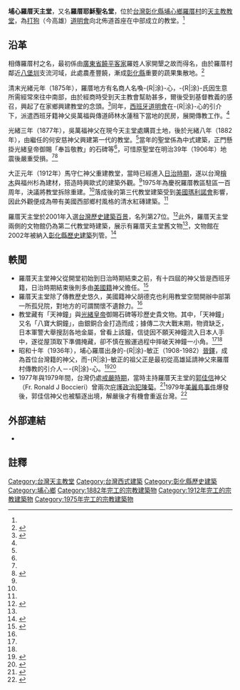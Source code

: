 {{noteTA
|1=zh-cn:涂;zh-tw:-{R|涂}-
}}
{{infobox church
| fullname             = 羅厝耶穌聖名堂{{r|天主教}}
| image                = Luocuo Church (cropped).jpg
| imagesize            = 250px
| location             = [[彰化縣|彰化縣]][[埔心鄉|埔心鄉]]羅厝村羅永路109號{{r|天主教}}
| country              = {{ROC-TW}}
|founded date={{QIN}}光緒八年（1882年）|denomination=天主教會|diocese=[[天主教台中教區|天主教台中教區]]|deanery=彰化總鐸區|people=-{R|涂}-敏正、[[陳菊|陳菊]]}}
{{tw monument
|name=埔心羅厝天主堂原教堂（文物館）
|formername=
|image=[[File:古文物展覽館_Antiquities_Exhibition_Hall_-_panoramio.jpg|200px]]
|imagename=
|othername=
|formalname=
|level=歷史建築
|class=教堂
|time=
|location=[[彰化縣|彰化縣]][[埔心鄉|埔心鄉]]羅厝村羅永路109號
|reg_url =https://nchdb.boch.gov.tw/assets/overview/historicalBuilding/20020410000004
}}
'''埔心羅厝天主堂'''，又名'''羅厝耶穌聖名堂'''，位於[[台灣|台灣]][[彰化縣|彰化縣]][[埔心鄉|埔心鄉]][[羅厝_(彰化縣)|羅厝村]]的[[天主教|天主教]][[教堂|教堂]]，為[[高雄|打狗]]（今高雄）[[道明會|道明會]]向北佈道首座在中部成立的教堂。<ref name=":1" />
{{Coord|23.937840|N|120.513636|E|display=title|format=dms}}
== 沿革 ==
相傳羅厝村之名，最初係由[[广东省|廣東省]][[饒平客家|饒平客家]]羅姓人家開墾之故而得名，由於羅厝村鄰近[[八堡圳|八堡圳]]支流河域，此處農產豐饒，漸成[[彰化縣|彰化縣]]重要的蔬果集散地。<ref name=":0">{{Cite journal|title=〈護持民主運動的聖堂：羅厝天主堂〉|author=Funny Li|url=|journal=《彰化味》|issue=78|doi=|others=|year=2017|volume=|page=52-55|pmid=}}</ref>

清末光緒元年（1875年），羅厝地方有名商人名喚-{R|涂}-心，-{R|涂}-氏因生意所需經常來往中南部，由於經商時受到天主教會幫助甚多，爾後受到基督教義的感召，興起了在家鄉興建教堂的念頭。<ref name=":1">{{Cite web|url=https://www.taiwangods.com/html/landscape/1_0011.aspx?i=46|title=埔心羅厝天主堂|accessdate=2018-09-10|author=|date=|publisher=中華民國內政部|work=臺灣宗教百景|archive-date=2020-10-26|archive-url=https://web.archive.org/web/20201026223124/https://www.taiwangods.com/html/landscape/1_0011.aspx?i=46|dead-url=no}}</ref>同年，[[西班牙|西班牙]][[道明會|道明會]]在-{R|涂}-心的引介下，派遣西班牙籍神父吳萬福與傳道師林水蓮租下當地的民房，展開傳教工作。<ref name=":0" />

光緒三年（1877年），吳萬福神父在現今天主堂處購買土地，後於光緒八年（1882年），由繼任的何安慈神父興建第一代的教堂。<ref name=":0" />當年的聖堂係為中式建築，正門懸掛光緒皇帝御賜「奉旨敬教」的石碑等<ref name=":0" />，可惜原聖堂在明治39年（1906年）地震後嚴重受損。<ref name=":1" /><ref name=":2">{{Cite web|url=https://town.chcg.gov.tw/puxin/07other/main.asp?main_id=12494|title=〈羅厝天主堂〉|accessdate=2018-09-10|author=|date=|publisher=埔心鄉公所|archive-date=2020-08-09|archive-url=https://web.archive.org/web/20200809144905/https://town.chcg.gov.tw/puxin/07other/main.asp?main_id=12494|dead-url=no}}</ref>

大正元年（1912年）馬守仁神父重建教堂，當時已經進入[[台灣日治時期|日治時期]]，遂以台灣[[檜木|檜木]]與福州杉為建材，搭造時興歐式的建築外觀。<ref name=":2" />1975年為慶祝羅厝教區駐區一百周年，決議將教堂拆除重建。<ref name=":0" />落成後的第三代教堂建築受到[[美国|美國]][[瑪利諾會|瑪利諾會]]影響，因此外觀便成為帶有美國西部鄉村風格的清水紅磚建築。<ref name=":1" />

羅厝天主堂於2001年入選[[臺灣歷史建築百景|台灣歷史建築百景]]，名列第27位。<ref>{{Cite book|title=《台灣歷史建築百景專輯》|last=薛琴等|first=|publisher=行政院文化建設委員會|year=2003|isbn=9789570127492|location=台北市|pages=}}</ref>此外，羅厝天主堂兩側的文物館仍為第二代教堂時建築，展示有羅厝天主堂舊文物<ref name=":1" />，文物館在2002年被納入[[彰化縣歷史建築|彰化縣歷史建築]]列管。<ref>{{Cite web|url=https://nchdb.boch.gov.tw/assets/overview/historicalBuilding/20020410000004|title=埔心羅厝天主堂原教堂（文物館）|accessdate=2018-09-10|author=|date=2002-04-10|publisher=文化部文化資產局－國家文化資產網|archive-url=https://web.archive.org/web/20180113101917/https://nchdb.boch.gov.tw/assets/overview/historicalBuilding/20020410000004|archive-date=2018-01-13|dead-url=no}}</ref>

== 軼聞 ==

* 羅厝天主堂神父從開堂初始到日治時期結束之前，有十四屆的神父皆是西班牙籍，日治時期結束後則多由[[美国籍|美國籍]]神父擔任。<ref name=":3">{{Cite news|url=|title=〈羅厝天主堂 散播福音散播愛 百年前西班牙神父來台興建 附設中部第一所孤兒院〉|author=楊秀員|date=1996-03-06|work=中國時報|accessdate=|language=zh-tw}}</ref>
* 羅厝天主堂除了傳教歷史悠久，美國籍神父胡德克也利用教堂空間開辦中部第一所孤兒院，對地方的可謂關懷不遺餘力。<ref name=":3" />
*教堂藏有「天神鐘」與[[光緒皇帝|光緒皇帝]]御賜石碑等珍歷史貴文物。其中，「天神鐘」又名「八寶大銅鐘」，由銀銅合金打造而成；據傳二次大戰末期，物資缺乏，日本軍警大舉搜刮各地金屬，曾看上該鐘，信徒因不願天神鐘流入日本人手中，遂從屋頂取下準備掩藏，卻不慎在搬運過程中摔破天神鐘一小角。<ref name=":3" /><ref name=":1" />
* 昭和十年（1936年），埔心羅厝出身的-{R|涂}-敏正（1908-1982）[[晉鐸|晉鐸]]，成為首位台灣籍的神父，而-{R|涂}-敏正的祖父正是最初從高雄延請神父來羅厝村傳教的引介人－-{R|涂}-心。<ref>{{Cite web|url=http://www.ephotocloud.com/14/?page_id=115|title=-{R|涂}-敏正神父|accessdate=2018-09-12|author=|date=|publisher=臺灣福音紀念會}}</ref><ref>{{Cite web|url=http://www.laijohn.com/archives/pc/Tou5/Tou5,Bcheng/brief/Tan,In.htm|title=〈首位台灣籍神父-{R|涂}-敏正，1906-1982 〉|accessdate=2018-09-12|author=|date=|publisher=賴永祥長老史料庫}}</ref>
* 1977年與1979年間，台灣仍處[[戒嚴時期|戒嚴時期]]，當時主持羅厝天主堂的[[郭佳信|郭佳信]]神父（Fr. Ronald J Boccieri）曾兩次庇護[[政治犯|政治犯]][[陳菊|陳菊]]。<ref>{{Cite news|url=http://news.ltn.com.tw/news/politics/breakingnews/1306333|title=〈郭佳信神父榮歸天國 花媽臉書追憶〉|author=王榮祥|date=2015-05-04|work=自由時報|accessdate=2018-09-10|language=zh-tw|archive-date=2019-11-28|archive-url=https://web.archive.org/web/20191128232909/https://news.ltn.com.tw/news/politics/breakingnews/1306333|dead-url=no}}</ref>1979年[[美麗島事件|美麗島事件]]爆發後，郭佳信神父也被驅逐出境，解嚴後才有機會重返台灣。<ref>{{Cite web|url=https://news.pts.org.tw/article/261257?NEENO=261257|title=〈見證台灣民主化 郭佳信神父返羅厝〉|accessdate=2018-09-10|author=黃千容|date=2014-02-03|coauthors=彭煥群|publisher=公視新聞網|language=zh-tw|archive-url=https://web.archive.org/web/20160310162040/http://news.pts.org.tw/article/261257?NEENO=261257|archive-date=2016-03-10|dead-url=no}}</ref>

== 外部連結 ==
{{Commons category|Luocuo Church|羅厝天主堂}}
*{{Facebook|羅厝堂-424954834367576}}

==註釋==
{{portal box|台灣|天主教}}
{{reflist|30em|refs=
<ref name="天主教">{{cite web |url=http://www.catholic-tc.org.tw/masstimedetail.php?No=260 |title=羅厝耶穌聖名堂 |publisher=天主教台中教區 |accessdate=2018-08-26 |archive-url=https://web.archive.org/web/20180826183032/http://www.catholic-tc.org.tw/masstimedetail.php?No=260 |archive-date=2018-08-26 |dead-url=no }}</ref>
}}

{{彰化縣文化資產}}
{{臺灣歷史建築百景}}
{{臺灣宗教百景}}

[[Category:台灣天主教堂|Category:台灣天主教堂]]
[[Category:台灣西式建築|Category:台灣西式建築]]
[[Category:彰化縣歷史建築|Category:彰化縣歷史建築]]
[[Category:埔心鄉|Category:埔心鄉]]
[[Category:1882年完工的宗教建築物|Category:1882年完工的宗教建築物]]
[[Category:1912年完工的宗教建築物|Category:1912年完工的宗教建築物]]
[[Category:1975年完工的宗教建築物|Category:1975年完工的宗教建築物]]